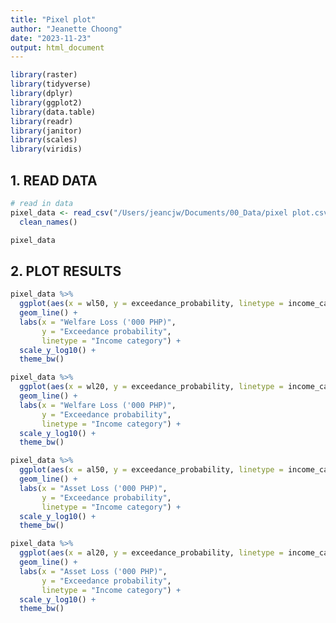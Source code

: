 ```yaml
---
title: "Pixel plot"
author: "Jeanette Choong"
date: "2023-11-23"
output: html_document
---
```


```r
library(raster)
library(tidyverse)
library(dplyr)
library(ggplot2)
library(data.table)
library(readr)
library(janitor)
library(scales)
library(viridis)
```

## 1. READ DATA

```r
# read in data
pixel_data <- read_csv("/Users/jeancjw/Documents/00_Data/pixel plot.csv") %>% 
  clean_names()

pixel_data
```

## 2. PLOT RESULTS

```r
pixel_data %>% 
  ggplot(aes(x = wl50, y = exceedance_probability, linetype = income_category)) + 
  geom_line() + 
  labs(x = "Welfare Loss ('000 PHP)",
       y = "Exceedance probability", 
       linetype = "Income category") + 
  scale_y_log10() + 
  theme_bw()
```

```r
pixel_data %>% 
  ggplot(aes(x = wl20, y = exceedance_probability, linetype = income_category)) + 
  geom_line() + 
  labs(x = "Welfare Loss ('000 PHP)",
       y = "Exceedance probability", 
       linetype = "Income category") + 
  scale_y_log10() + 
  theme_bw()
```

```r
pixel_data %>% 
  ggplot(aes(x = al50, y = exceedance_probability, linetype = income_category)) + 
  geom_line() + 
  labs(x = "Asset Loss ('000 PHP)",
       y = "Exceedance probability", 
       linetype = "Income category") + 
  scale_y_log10() + 
  theme_bw()
```

```r
pixel_data %>% 
  ggplot(aes(x = al20, y = exceedance_probability, linetype = income_category)) + 
  geom_line() + 
  labs(x = "Asset Loss ('000 PHP)",
       y = "Exceedance probability", 
       linetype = "Income category") + 
  scale_y_log10() + 
  theme_bw()
```